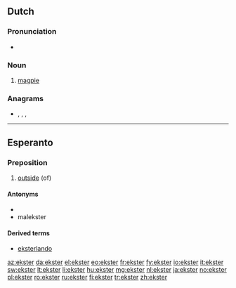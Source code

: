 ==Dutch==

===Pronunciation===
* {{audio|Nl-ekster.ogg|audio|lang=nl}}

===Noun===
{{nl-noun|m|-s|ekstertje}}

# [[magpie]]

===Anagrams===
* {{l|nl|kreest}}, {{l|nl|sterke}}, {{l|nl|streek}}, {{l|nl|streke}}

----

==Esperanto==

===Preposition===
{{head|eo|preposition}}

# [[outside]] (of)

====Antonyms====
* {{l|eo|ene}}
* malekster

====Derived terms====
* [[eksterlando]]

{{eo BRO|1}}

[[az:ekster]]
[[da:ekster]]
[[el:ekster]]
[[eo:ekster]]
[[fr:ekster]]
[[fy:ekster]]
[[io:ekster]]
[[it:ekster]]
[[sw:ekster]]
[[lt:ekster]]
[[li:ekster]]
[[hu:ekster]]
[[mg:ekster]]
[[nl:ekster]]
[[ja:ekster]]
[[no:ekster]]
[[pl:ekster]]
[[ro:ekster]]
[[ru:ekster]]
[[fi:ekster]]
[[tr:ekster]]
[[zh:ekster]]